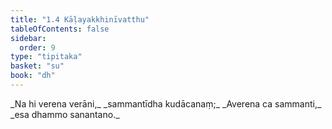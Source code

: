 ```yaml
---
title: "1.4 Kāḷayakkhinīvatthu"
tableOfContents: false
sidebar:
  order: 9
type: "tipitaka"
basket: "su"
book: "dh"
---
```



<DynamicBreadcrumb />

<Division number="5" book="dh">

<Paragraph number="6" type="verses" book="dh">
_Na hi verena verāni,_  
_sammantīdha kudācanaṃ;_  
_Averena ca sammanti,_  
_esa dhammo sanantano._
</Paragraph>
</Division>